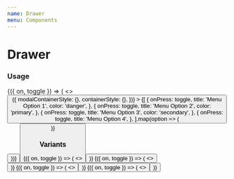 ```yaml
---
name: Drawer
menu: Components
---
```




# Drawer

### Usage

<Playground>
  <Drawer />
  <Toggle>
    {({ on, toggle }) => (
      <>
        <Button onPress={toggle} isInline title="Open drawer menu" />
        <Drawer
          space={null} // px or %, null fits the content
          offset={0}
          position="bottom"
          isVisible={on}
          onClose={toggle}
          getStyles={(props, theme) => ({
            modalContainerStyle: {},
            containerStyle: {},
          })}
        >
          <Spacing padding={3}>
            <Box elevation={1} backgroundColor="white" borderRadius={4}>
              {[
                {
                  onPress: toggle,
                  title: 'Menu Option 1',
                  color: 'danger',
                },
                {
                  onPress: toggle,
                  title: 'Menu Option 2',
                  color: 'primary',
                },
                {
                  onPress: toggle,
                  title: 'Menu Option 3',
                  color: 'secondary',
                },
                {
                  onPress: toggle,
                  title: 'Menu Option 4',
                },
              ].map(option => (
                <Button key={option.title} appearance="minimal" {...option} />
              ))}
            </Box>
            <Spacing paddingTop={3}>
              <Button onPress={toggle} title="Close" />
            </Spacing>
          </Spacing>
        </Drawer>
      </>
    )}
  </Toggle>
</Playground>

### Variants

<Playground>
  <Toggle>
    {({ on, toggle }) => (
      <>
        <Button onPress={toggle} title="Open bottom drawer" />
        <Drawer space="30%" isVisible={on} onClose={toggle}>
          <Box width="100%" height="100%" backgroundColor="white" />
        </Drawer>
      </>
    )}

  </Toggle>

<Toggle>
  {({ on, toggle }) => (
    <>
      <Button onPress={toggle} title="Open top drawer" />
      <Drawer space="30%" position="top" isVisible={on} onClose={toggle}>
        <Box width="100%" height="100%" backgroundColor="white" />
      </Drawer>
    </>
  )}
</Toggle>

<Toggle>
  {({ on, toggle }) => (
    <>
      <Button onPress={toggle} title="Open left drawer" />
      <Drawer space="30%" position="left" isVisible={on} onClose={toggle}>
        <Box width="100%" height="100%" backgroundColor="white" />
      </Drawer>
    </>
  )}
</Toggle>

<Toggle>
  {({ on, toggle }) => (
    <>
      <Button onPress={toggle} title="Open right drawer" />
      <Drawer space="30%" position="right" isVisible={on} onClose={toggle}>
        <Box width="100%" height="100%" backgroundColor="white" />
      </Drawer>
    </>
  )}
</Toggle>

</Playground>
